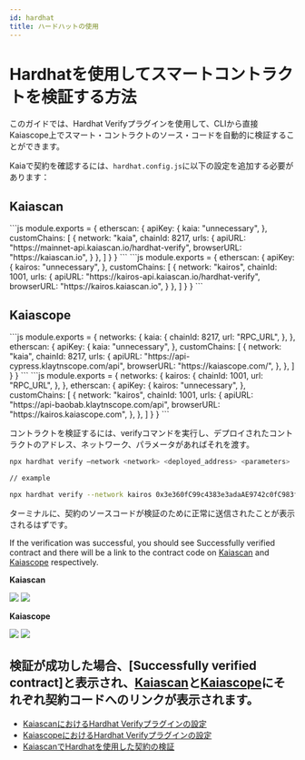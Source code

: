 ```yaml
---
id: hardhat
title: ハードハットの使用
---
```



# Hardhatを使用してスマートコントラクトを検証する方法

このガイドでは、Hardhat Verifyプラグインを使用して、CLIから直接Kaiascope上でスマート・コントラクトのソース・コードを自動的に検証することができます。

Kaiaで契約を確認するには、`hardhat.config.js`に以下の設定を追加する必要があります：

## Kaiascan

<Tabs>
  <TabItem value="カイアメインネット" label="メインネット">
    ```js
    module.exports = {
      etherscan: {
          apiKey: {
            kaia: "unnecessary",
          },
          customChains: [
            {
              network: "kaia",
              chainId: 8217,
              urls: {
                apiURL: "https://mainnet-api.kaiascan.io/hardhat-verify",
                browserURL: "https://kaiascan.io",
              }
            },
          ]
        }
    }
    ```
  </TabItem>

  <TabItem value="カイロステストネット" label="カイロス">
    ```js
    module.exports = {
      etherscan: {
          apiKey: {
            kairos: "unnecessary",
          },
          customChains: [
            {
              network: "kairos",
              chainId: 1001,
              urls: {
                apiURL: "https://kairos-api.kaiascan.io/hardhat-verify",
                browserURL: "https://kairos.kaiascan.io",
              }
            },
          ]
        }
    }
    ```
  </TabItem>
</Tabs>

## Kaiascope

<Tabs>
  <TabItem value="kaia-mainnet" label="Mainnet">
    ```js
    module.exports = {
      networks: {
        kaia: {
          chainId: 8217,
          url: "RPC_URL",
        },
      },
      etherscan: {
        apiKey: {
          kaia: "unnecessary",
        },
        customChains: [
          {
            network: "kaia",
            chainId: 8217,
            urls: {
              apiURL: "https://api-cypress.klaytnscope.com/api",
              browserURL: "https://kaiascope.com/",
            },
          },
        ]
      }
    }
    ```
  </TabItem>

  <TabItem value="kairos-testnet" label="Kairos">
    ```js
    module.exports = {
      networks: {
        kairos: {
          chainId: 1001,
          url: "RPC_URL",
        },
      },
      etherscan: {
        apiKey: {
          kairos: "unnecessary",
        },
        customChains: [
          {
            network: "kairos",
            chainId: 1001,
            urls: {
              apiURL: "https://api-baobab.klaytnscope.com/api",
              browserURL: "https://kairos.kaiascope.com",
            },
          },
        ]
      }
    }
    ```
  </TabItem>
</Tabs>

コントラクトを検証するには、verifyコマンドを実行し、デプロイされたコントラクトのアドレス、ネットワーク、パラメータがあればそれを渡す。

```bash
npx hardhat verify –network <network> <deployed_address> <parameters>

// example

npx hardhat verify --network kairos 0x3e360fC99c4383e3adaAE9742c0fC983fDAa0535
```

ターミナルに、契約のソースコードが検証のために正常に送信されたことが表示されるはずです。

If the verification was successful, you should see Successfully verified contract and there will be a link to the contract code on [Kaiascan](https://kairos.kaiascan.io/address/0x3e360fC99c4383e3adaAE9742c0fC983fDAa0535?tabId=contract\&page=1) and [Kaiascope](https://baobab.klaytnscope.com/account/0x3e360fC99c4383e3adaAE9742c0fC983fDAa0535?tabId=contractCode) respectively.

**Kaiascan**

![](/img/build/smart-contracts/verify/kaiascan-terminal.png)
![](/img/build/smart-contracts/verify/kaiascan-verify.png)

**Kaiascope**

![](/img/build/smart-contracts/verify/kaiascope-terminal.png)
![](/img/build/smart-contracts/verify/kaiascope-verify.png)

## 検証が成功した場合、[Successfully verified contract]と表示され、[Kaiascan](https://kairos.kaiascan.io/address/0x3e360fC99c4383e3adaAE9742c0fC983fDAa0535?tabId=contract\&page=1)と[Kaiascope](https://baobab.klaytnscope.com/account/0x3e360fC99c4383e3adaAE9742c0fC983fDAa0535?tabId=contractCode)にそれぞれ契約コードへのリンクが表示されます。

* [KaiascanにおけるHardhat Verifyプラグインの設定](https://docs.kaiascan.io/hardhat-verify)
* [KaiascopeにおけるHardhat Verifyプラグインの設定](https://docs.klaytnscope.com/contract/configuration-for-hardhat-verify-plugin)
* [KaiascanでHardhatを使用した契約の検証](https://klaytn.foundation/verifying-contracts-using-hardhat-on-klaytnscope)
